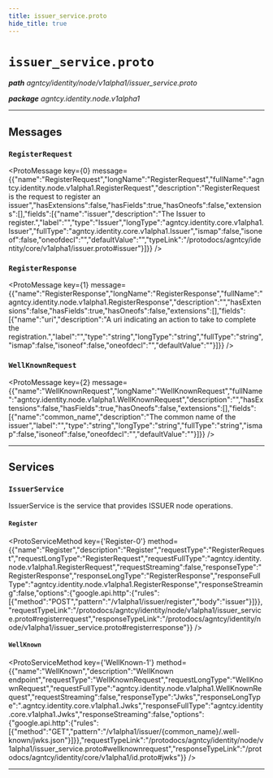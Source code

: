 ```yaml
---
title: issuer_service.proto
hide_title: true
---
```



# `issuer_service.proto`
_**path** agntcy/identity/node/v1alpha1/issuer_service.proto_

_**package** agntcy.identity.node.v1alpha1_



---

## Messages


### `RegisterRequest`
<ProtoMessage key={0} message={{"name":"RegisterRequest","longName":"RegisterRequest","fullName":"agntcy.identity.node.v1alpha1.RegisterRequest","description":"RegisterRequest is the request to register an issuer","hasExtensions":false,"hasFields":true,"hasOneofs":false,"extensions":[],"fields":[{"name":"issuer","description":"The Issuer to register.","label":"","type":"Issuer","longType":"agntcy.identity.core.v1alpha1.Issuer","fullType":"agntcy.identity.core.v1alpha1.Issuer","ismap":false,"isoneof":false,"oneofdecl":"","defaultValue":"","typeLink":"/protodocs/agntcy/identity/core/v1alpha1/issuer.proto#issuer"}]}} />


### `RegisterResponse`
<ProtoMessage key={1} message={{"name":"RegisterResponse","longName":"RegisterResponse","fullName":"agntcy.identity.node.v1alpha1.RegisterResponse","description":"","hasExtensions":false,"hasFields":true,"hasOneofs":false,"extensions":[],"fields":[{"name":"uri","description":"A uri indicating an action to take to complete the registration.","label":"","type":"string","longType":"string","fullType":"string","ismap":false,"isoneof":false,"oneofdecl":"","defaultValue":""}]}} />


### `WellKnownRequest`
<ProtoMessage key={2} message={{"name":"WellKnownRequest","longName":"WellKnownRequest","fullName":"agntcy.identity.node.v1alpha1.WellKnownRequest","description":"","hasExtensions":false,"hasFields":true,"hasOneofs":false,"extensions":[],"fields":[{"name":"common_name","description":"The common name of the issuer","label":"","type":"string","longType":"string","fullType":"string","ismap":false,"isoneof":false,"oneofdecl":"","defaultValue":""}]}} />

---
## Services


### `IssuerService`

IssuerService is the service that provides ISSUER node operations.


#### `Register`
<ProtoServiceMethod key={'Register-0'} method={{"name":"Register","description":"Register","requestType":"RegisterRequest","requestLongType":"RegisterRequest","requestFullType":"agntcy.identity.node.v1alpha1.RegisterRequest","requestStreaming":false,"responseType":"RegisterResponse","responseLongType":"RegisterResponse","responseFullType":"agntcy.identity.node.v1alpha1.RegisterResponse","responseStreaming":false,"options":{"google.api.http":{"rules":[{"method":"POST","pattern":"/v1alpha1/issuer/register","body":"issuer"}]}},"requestTypeLink":"/protodocs/agntcy/identity/node/v1alpha1/issuer_service.proto#registerrequest","responseTypeLink":"/protodocs/agntcy/identity/node/v1alpha1/issuer_service.proto#registerresponse"}} />


#### `WellKnown`
<ProtoServiceMethod key={'WellKnown-1'} method={{"name":"WellKnown","description":"WellKnown endpoint","requestType":"WellKnownRequest","requestLongType":"WellKnownRequest","requestFullType":"agntcy.identity.node.v1alpha1.WellKnownRequest","requestStreaming":false,"responseType":"Jwks","responseLongType":".agntcy.identity.core.v1alpha1.Jwks","responseFullType":"agntcy.identity.core.v1alpha1.Jwks","responseStreaming":false,"options":{"google.api.http":{"rules":[{"method":"GET","pattern":"/v1alpha1/issuer/{common_name}/.well-known/jwks.json"}]}},"requestTypeLink":"/protodocs/agntcy/identity/node/v1alpha1/issuer_service.proto#wellknownrequest","responseTypeLink":"/protodocs/agntcy/identity/core/v1alpha1/id.proto#jwks"}} />


---


  